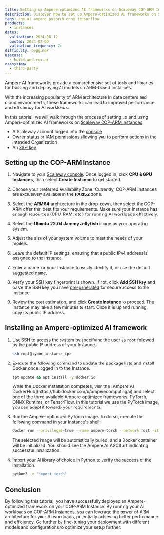 ```yaml
---
title: Setting up Ampere-optimized AI frameworks on Scaleway COP-ARM Instances
description: Discover how to set up Ampere-optimized AI frameworks on Scaleway COP-ARM Instances.
tags: arm ai ampere pytorch onnx tensorflow
products:
  - instances
dates:
  validation: 2024-08-12
  posted: 2024-02-09
  validation_frequency: 24
difficulty: begginer
usecase:
  - build-and-run-ai
ecosystem:
  - third-party
---
```




Ampere AI frameworks provide a comprehensive set of tools and libraries for building and deploying AI models on ARM-based Instances.

With the increasing popularity of ARM architecture in data centers and cloud environments, these frameworks can lead to improved performance and efficiency for AI workloads.

In this tutorial, we will walk through the process of setting up and using Ampere-optimized AI frameworks on [Scaleway COP-ARM Instances](https://www.scaleway.com/en/cost-optimized-instances-based-on-arm/).

<Requirements />

- A Scaleway account logged into the [console](https://console.scaleway.com)
- [Owner](/iam/concepts/#owner) status or [IAM permissions](/iam/concepts/#permission) allowing you to perform actions in the intended Organization
- An [SSH key](/organizations-and-projects/how-to/create-ssh-key/)

## Setting up the COP-ARM Instance

1. Navigate to your [Scaleway console](https://console.scaleway.com/). Once logged in, click **CPU & GPU Instances**, then select **Create Instance** to get started.
2. Choose your preferred Availability Zone.
    <Message type="note">
      Currently, COP-ARM Instances are exclusively available in the **PARIS2** zone.
    </Message>

3. Select the **ARM64** architecture in the drop-down, then select the COP-ARM offer that best fits your requirements.
    <Message type="tip">
        Make sure your Instance has enough resources (CPU, RAM, etc.) for running AI workloads effectively.
    </Message>
4. Select the **Ubuntu 22.04 Jammy Jellyfish** image as your operating system.
5. Adjust the size of your system volume to meet the needs of your models.
6. Leave the default IP settings, ensuring that a public IPv4 address is assigned to the Instance.
7. Enter a name for your Instance to easily identify it, or use the default suggested name.
8. Verify your SSH key fingerprint is shown. If not, click **Add SSH key** and paste the SSH key you have [pre-generated](/organizations-and-projects/how-to/create-ssh-key/) for secure access to the Instance.
9. Review the cost estimation, and click **Create Instance** to proceed. The Instance may take a few minutes to start. Once it is up and running, copy its public IP address.

## Installing an Ampere-optimized AI framework

1. Use SSH to access the system by specifying the user as `root` followed by the public IP address of your Instance.
    ```bash
    ssh root@<your_instance_ip>
    ```
2. Execute the following command to update the package lists and install Docker once logged in to the Instance.
    ```bash
    apt update && apt install -y docker.io
    ```
    <Message type="tip">
      While the Docker installation completes, visit the [Ampere AI DockerHub](https://hub.docker.com/u/amperecomputingai) and select one of the three available Ampere-optimized frameworks: PyTorch, ONNX Runtime, or TensorFlow.
      In this tutorial we use the PyTorch image, you can adapt it towards your requirements.
    </Message>

3. Run the Ampere-optimized PyTorch image. To do so, execute the following command in your Instance's shell:
    ```bash
    docker run --privileged=true --name ampere-torch --network host -it amperecomputingai/pytorch:latest
    ```
    The selected image will be automatically pulled, and a Docker container will be initialized. You should see the Ampere AI ASCII art indicating successful initialization.
    <Lightbox image={image} alt="" size="large" />
4. Import your AI library of choice in Python to verify the success of the installation.
    ```bash
    python3 -c "import torch"
    ```

## Conclusion

By following this tutorial, you have successfully deployed an Ampere-optimized framework on your COP-ARM Instance. By running your AI workloads on COP-ARM Instances, you can leverage the power of ARM architecture for your AI workloads, potentially achieving better performance and efficiency. Go further by fine-tuning your deployment with different models and configurations to optimize your setup further.